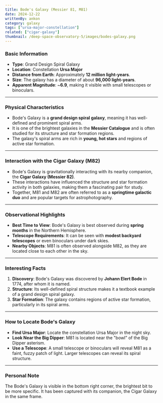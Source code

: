 ```yaml
---
title: Bode's Galaxy (Messier 81, M81)
date: 2024-12-22
writtenBy: ankon
category: galaxy
tags: ["ursa-major-constellation"]
related: ["cigar-galaxy"]
thumbnail: /deep-space-observatory-5/images/bodes-galaxy.png
---
```


<Highlight title="Bode's Galaxy (Messier 81, M81)" subtitle="A Grand Design Spiral Galaxy in Ursa Major" />

### **Basic Information**
- **Type**: Grand Design Spiral Galaxy
- **Location**: Constellation **Ursa Major**
- **Distance from Earth**: Approximately **12 million light-years**.
- **Size**: The galaxy has a diameter of about **96,000 light-years**.
- **Apparent Magnitude**: ~**6.9**, making it visible with small telescopes or binoculars.

---

### **Physical Characteristics**
- Bode's Galaxy is a **grand design spiral galaxy**, meaning it has well-defined and prominent spiral arms.
- It is one of the brightest galaxies in the **Messier Catalogue** and is often studied for its structure and star formation regions.
- The galaxy's spiral arms are rich in **young, hot stars** and regions of active star formation.

---

### **Interaction with the Cigar Galaxy (M82)**
- Bode's Galaxy is gravitationally interacting with its nearby companion, the **Cigar Galaxy (Messier 82)**.
- These interactions have influenced the structure and star formation activity in both galaxies, making them a fascinating pair for study.
- Together, M81 and M82 are often referred to as a **springtime galactic duo** and are popular targets for astrophotography.

---

### **Observational Highlights**
- **Best Time to View**: Bode's Galaxy is best observed during **spring months** in the Northern Hemisphere.
- **Telescope Requirements**: It can be seen with **modest backyard telescopes** or even binoculars under dark skies.
- **Nearby Objects**: M81 is often observed alongside M82, as they are located close to each other in the sky.

---

### **Interesting Facts**
1. **Discovery**: Bode's Galaxy was discovered by **Johann Elert Bode** in 1774, after whom it is named.
2. **Structure**: Its well-defined spiral structure makes it a textbook example of a grand design spiral galaxy.
3. **Star Formation**: The galaxy contains regions of active star formation, particularly in its spiral arms.

---

### **How to Locate Bode's Galaxy**
- **Find Ursa Major**: Locate the constellation Ursa Major in the night sky.
- **Look Near the Big Dipper**: M81 is located near the "bowl" of the Big Dipper asterism.
- **Use a Telescope**: A small telescope or binoculars will reveal M81 as a faint, fuzzy patch of light. Larger telescopes can reveal its spiral structure.

---

### **Personal Note**
The Bode's Galaxy is visible in the bottom right corner, the brightest bit to be
more specific. It has been captured with its companion, the Cigar Galaxy in the
same frame.
